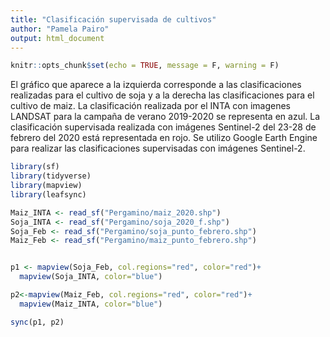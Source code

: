 ```yaml
---
title: "Clasificación supervisada de cultivos"
author: "Pamela Pairo"
output: html_document
---
```


```r
knitr::opts_chunk$set(echo = TRUE, message = F, warning = F)
```

El gráfico que aparece a la izquierda corresponde a las clasificaciones realizadas para el cultivo de soja y a la derecha las clasificaciones para el cultivo de maiz. La clasificación realizada por el INTA con imagenes LANDSAT para la campaña de verano 2019-2020 se representa en azul. La clasificación supervisada realizada con imágenes Sentinel-2 del 23-28 de febrero del 2020 está representada en rojo. Se utilizo Google Earth Engine para realizar las clasificaciones supervisadas con imágenes Sentinel-2.

```r

library(sf)
library(tidyverse)
library(mapview)
library(leafsync)

Maiz_INTA <- read_sf("Pergamino/maiz_2020.shp") 
Soja_INTA <- read_sf("Pergamino/soja_2020_f.shp")
Soja_Feb <- read_sf("Pergamino/soja_punto_febrero.shp")
Maiz_Feb <- read_sf("Pergamino/maiz_punto_febrero.shp")


p1 <- mapview(Soja_Feb, col.regions="red", color="red")+
  mapview(Soja_INTA, color="blue")

p2<-mapview(Maiz_Feb, col.regions="red", color="red")+
  mapview(Maiz_INTA, color="blue")

sync(p1, p2)
```